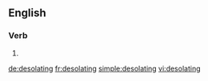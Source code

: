 ==English==

===Verb===
{{head|en|present participle}}

# {{present participle of|desolate|lang=en}}

[[de:desolating]]
[[fr:desolating]]
[[simple:desolating]]
[[vi:desolating]]
